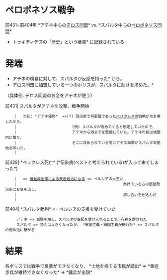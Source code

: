 = ペロポネソス戦争 =

前431~前404年 *アテネ中心の[[デロス同盟]]* vs. *スパルタ中心の[[ペロポネソス同盟]]*

*トゥキディデスの「歴史」という著書* に記録されている


= 発端 =
*アテネの横暴に対して、スパルタが反感を持った* から。
*デロス同盟に加盟している一つのポリスが、スパルタに助けを求めた。*
（具体例: デロス同盟のお金をアテネが使う）

前431| スパルタがアテネを攻撃、戦争開始
     |   当初: *アテネ優勢*  =>(?) 政治家で将軍職であった[[ペリクレス]]の戦略が功を奏したから。
     |                         (例) スパルタが攻めてくると想定していたので、
     |                         アテネから港までを整備していた。アテネ市民は城壁内に篭り、
     |                         そこに攻められている間にアテネ海軍がスパルタ本拠地を叩いた。
     |
前429| *ペリクレス死亡* (*伝染病(ペストと考えられている)が入って来てしまった*)
     |   => [[扇動政治家]]による[[衆愚政治]]になる <= ペルシアの大王が、
     |                                                負けている方の扇動政治家にお金を流し、
     |                                                潰し合いを仕込んだ
     |
前404| *スパルタ勝利* <= ペルシアの支援を受けていた
      アテネ => 城壁を壊し、スパルタの支配を受け入れることで、存在を許された
      スパルタ => 勢力は大きくなったが、 *軍国主義・鎖国主義が崩れた* => スパルタの弱体化に繋がる


= 結果 =
各ポリスでは戦争で農業ができなくなり、 *土地を捨てる市民が続出* => *重症歩兵が維持できなくなった*
=> *傭兵が出現*
